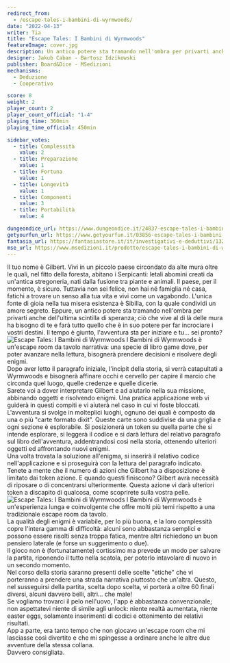```yaml
---
redirect_from:
  - /escape-tales-i-bambini-di-wyrmwoods/
date: "2022-04-13"
writer: Tia
title: "Escape Tales: I Bambini di Wyrmwoods"
featureImage: cover.jpg
description: Un antico potere sta tramando nell'ombra per privarti anche dell'ultima scintilla di speranza
designer: Jakub Caban - Bartosz Idzikowski
publisher: Board&Dice - MSedizioni
mechanisms:
  - Deduzione
  - Cooperativo

score: 8
weight: 2
player_count: 2
player_count_official: "1-4"
playing_time: 360min
playing_time_official: 450min

sidebar_votes:
  - title: Complessità
    value: 2
  - title: Preparazione
    value: 1
  - title: Fortuna
    value: 1
  - title: Longevità
    value: 1
  - title: Componenti
    value: 3
  - title: Portabilità
    value: 4

dungeondice_url: https://www.dungeondice.it/24837-escape-tales-i-bambini-di-wyrmwoods.html
getyourfun_url: https://www.getyourfun.it/03856-escape-tales-i-bambini-di-wyrmwoods-giochi-di-investigazione.html
fantasia_url: https://fantasiastore.it/it/investigativi-e-deduttivi/13299-escape-tales-i-bambini-di-wyrmwoods.html
mse_url: https://www.msedizioni.it/prodotto/escape-tales-i-bambini-di-wyrmwoods/
---
```


<Setting>
  Il tuo nome è Gilbert. Vivi in un piccolo paese circondato da alte mura oltre
  le quali, nel fitto della foresta, abitano i Serpicanti: letali abomini creati
  da un'antica stregoneria, nati dalla fusione tra piante e animali. Il paese,
  per il momento, è sicuro. Tuttavia non sei felice, non hai né famiglia né
  casa, fatichi a trovare un senso alla tua vita e vivi come un vagabondo.
  L'unica fonte di gioia nella tua misera esistenza è Sibilla, con la quale
  condividi un amore segreto. Eppure, un antico potere sta tramando nell'ombra
  per privarti anche dell'ultima scintilla di speranza; ciò che vive al di là
  delle mura ha bisogno di te e farà tutto quello che è in suo potere per far
  incrociare i vostri destini. Il tempo è giunto, l'avventura sta per iniziare e
  tu… sei pronto?
</Setting>

<Spotify playlistId="06Gh1LqdIfG1HMHKa44B7k" />

<img src="./game1.jpg" alt="Escape Tales: I Bambini di Wyrmwoods" />

<Rules>
  I Bambini di Wyrmwoods è un'escape room da tavolo narrativa: una specie di
  libro game dove, per poter avanzare nella lettura, bisognerà prendere
  decisioni e risolvere degli enigmi.
  <br />
  Dopo aver letto il paragrafo iniziale, l'incipit della storia, si verrà
  catapultati a Wyrmwoods e bisognerà affinare occhi e cervello per capire il
  marcio che circonda quel luogo, quelle credenze e quelle dicerie.
  <br />
  Sarete voi a dover interpretare Gilbert e ad aiutarlo nella sua missione,
  abbinando oggetti e risolvendo enigmi. Una pratica applicazione web vi guiderà
  in questi compiti e vi aiuterà nel caso in cui vi foste bloccati.
  <br />
  L'avventura si svolge in molteplici luoghi, ognuno dei quali è composto da una
  o più "carte formato dixit". Queste carte sono suddivise da una griglia e ogni
  sezione è esplorabile. Si posizionerà un token su quella parte che si intende
  esplorare, si leggerà il codice e si darà lettura del relativo paragrafo sul
  libro dell'avventura, addentrandosi così nella storia, ottenendo ulteriori
  oggetti ed affrontando nuovi enigmi.
  <br />
  Una volta trovata la soluzione all'enigma, si inserirà il relativo codice
  nell'applicazione e si proseguirà con la lettura del paragrafo indicato.
  <br />
  Tenete a mente che il numero di azioni che Gilbert ha a disposizione è
  limitato dai token azione. E quando questi finiscono? Gilbert avrà necessità
  di riposare o di concentrarsi ulteriormente. Questa azione vi darà ulteriori
  token a discapito di qualcosa, come scoprirete sulla vostra pelle.
</Rules>

<img src="./game2.jpg" alt="Escape Tales: I Bambini di Wyrmwoods" />

<Feedback>
  I Bambini di Wyrmwoods è un'esperienza lunga e coinvolgente che offre molti
  più temi rispetto a una tradizionale escape room da tavolo.
  <br />
  La qualità degli enigmi è variabile, per lo più buona, e la loro complessità
  copre l'intera gamma di difficoltà: alcuni sono abbastanza semplici e possono
  essere risolti senza troppa fatica, mentre altri richiedono un buon pensiero
  laterale (e forse un suggerimento o due).
  <br />
  Il gioco non è (fortunatamente) cortissimo ma prevede un modo per salvare la
  partita, riponendo il tutto nella scatola, per poterlo intavolare di nuovo in
  un secondo momento.
  <br />
  Nel corso della storia saranno presenti delle scelte "etiche" che vi
  porteranno a prendere una strada narrativa piuttosto che un'altra. Questo, nel
  susseguirsi della partita, scelta dopo scelta, vi porterà a oltre 60 finali
  diversi, alcuni davvero belli, altri... che male!
  <br />
  Se vogliamo trovarci il pelo nell'uovo, l'app è abbastanza convenzionale; non
  aspettatevi niente di simile agli unlock: niente realtà aumentata, niente
  easter eggs, solamente inserimenti di codici e ottenimento dei relativi
  risultati.
  <br />
  App a parte, era tanto tempo che non giocavo un'escape room che mi lasciasse
  così divertito e che mi spingesse a ordinare anche le altre due avventure
  della stessa collana.
  <br />
  Davvero consigliata.
</Feedback>

<Instagram id="CcSdGWujXtZ" />

